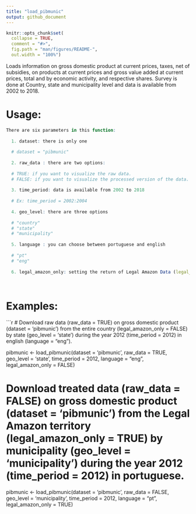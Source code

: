 ```yaml
---
title: "load_pibmunic"
output: github_document
---
```


```r
knitr::opts_chunk$set(
  collapse = TRUE,
  comment = "#>",
  fig.path = "man/figures/README-",
  out.width = "100%")
```

Loads information on gross domestic product at current prices, taxes, net of subsidies, on products at current prices and gross value added at current prices, total and by economic activity, and respective shares. Survey is done at Country, state and municipality level and data is available from 2002 to 2018.


# Usage:

```r

There are six parameters in this function:
  
  1. dataset: there is only one
 
  # dataset = "pibmunic"
  
  2. raw_data : there are two options:
  
  # TRUE: if you want to visualize the raw data.
  # FALSE: if you want to visualize the processed version of the data. 
  
  3. time_period: data is available from 2002 to 2018
  
  # Ex: time_period = 2002:2004
  
  4. geo_level: there are three options
  
  # "country"
  # "state"
  # "municipality"
  
  5. language : you can choose between portuguese and english
  
  # "pt"
  # "eng"
  
  6. legal_amazon_only: setting the return of Legal Amazon Data (legal_amazon_only = TRUE) or Country´s Data (legal_amazon_only = FALSE)
  
  
```

# Examples:

```r

# Download raw data (raw_data = TRUE) on gross domestic product (dataset = 'pibmunic') from the entire country (legal_amazon_only = FALSE) by state (geo_level = 'state') during the year 2012 (time_period = 2012) in english (language = "eng").   

 pibmunic <- load_pibmunic(dataset = 'pibmunic',
                           raw_data = TRUE,
                           geo_level = 'state',
                           time_period = 2012,
                           language = "eng",
                           legal_amazon_only = FALSE)

# Download treated data (raw_data = FALSE) on gross domestic product (dataset = 'pibmunic') from the Legal Amazon territory (legal_amazon_only = TRUE) by municipality (geo_level = 'municipality') during the year 2012 (time_period = 2012) in portuguese.   

pibmunic <- load_pibmunic(dataset = 'pibmunic',
                           raw_data = FALSE,
                           geo_level = 'municipality',
                           time_period = 2012,
                           language = "pt",
                           legal_amazon_only = TRUE)

